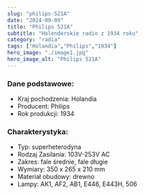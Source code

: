 ```yaml
---
slug: "philips-521A"
date: "2024-09-09"
title: "Philips 521A"
subtitle: "Holenderskie radio z 1934 roku"
category: "radia"
tags: ["Holandia","Philips","1934"]
hero_image: "./image1.jpg"
hero_image_alt: "Philips 521A"
---
```


### Dane podstawowe:

- Kraj pochodzenia: Holandia
- Producent: Philips
- Rok produkcji: 1934

### Charakterystyka:

- Typ: superheterodyna
- Rodzaj Zasilania: 103V-253V AC
- Zakres: fale średnie, fale długie
- Wymiary: 350 x 265 x 210 mm
- Materiał obudowy: drewno
- Lampy: AK1, AF2, AB1, E446, E443H, 506